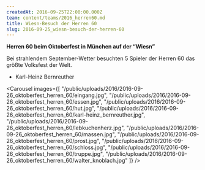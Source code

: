 ```yaml
---
createdAt: 2016-09-25T22:00:00.000Z
team: content/teams/2016_herren60.md
title: Wiesn-Besuch der Herren 60
slug: 2016-09-25_wiesn-besuch-der-herren-60
---
```

**Herren 60 beim Oktoberfest in München auf der “Wiesn”**

Bei strahlendem September-Wetter besuchten 5 Spieler der Herren 60 das größte Volksfest der Welt.

- Karl-Heinz Bernreuther

<Carousel images={[
  "/public/uploads/2016/2016-09-26_oktoberfest_herren_60/eingang.jpg",
  "/public/uploads/2016/2016-09-26_oktoberfest_herren_60/essen.jpg",
  "/public/uploads/2016/2016-09-26_oktoberfest_herren_60/hut.jpg",
  "/public/uploads/2016/2016-09-26_oktoberfest_herren_60/karl-heinz_bernreuther.jpg",
  "/public/uploads/2016/2016-09-26_oktoberfest_herren_60/lebkuchenherz.jpg",
  "/public/uploads/2016/2016-09-26_oktoberfest_herren_60/massen.jpg",
  "/public/uploads/2016/2016-09-26_oktoberfest_herren_60/prost.jpg",
  "/public/uploads/2016/2016-09-26_oktoberfest_herren_60/schloss.jpg",
  "/public/uploads/2016/2016-09-26_oktoberfest_herren_60/truppe.jpg",
  "/public/uploads/2016/2016-09-26_oktoberfest_herren_60/walter_knoblach.jpg"
]} />
